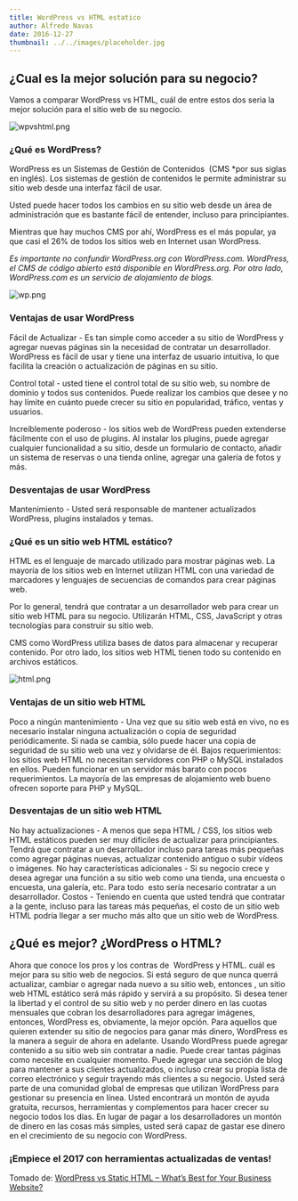 ```yaml
---
title: WordPress vs HTML estatico
author: Alfredo Navas
date: 2016-12-27
thumbnail: ../../images/placeholder.jpg
---
```


## ¿Cual es la mejor solución para su negocio?

Vamos a comparar WordPress vs HTML, cuál de entre estos dos seria la mejor solución para el sitio web de su negocio.

![wpvshtml.png](https://www.elpuas.com/wp-content/uploads/2016/12/wpvshtml.png)

### ¿Qué es WordPress?

WordPress es un Sistemas de Gestión de Contenidos  (CMS \*por sus siglas en inglés). Los sistemas de gestión de contenidos le permite administrar su sitio web desde una interfaz fácil de usar.

Usted puede hacer todos los cambios en su sitio web desde un área de administración que es bastante fácil de entender, incluso para principiantes.

Mientras que hay muchos CMS por ahí, WordPress es el más popular, ya que casi el 26% de todos los sitios web en Internet usan WordPress.

_Es importante no confundir WordPress.org con WordPress.com. WordPress, el CMS de código abierto está disponible en WordPress.org. Por otro lado, WordPress.com es un servicio de alojamiento de blogs._

![wp.png](https://www.elpuas.com/wp-content/uploads/2016/12/wp.png)

### **Ventajas de usar WordPress**

Fácil de Actualizar - Es tan simple como acceder a su sitio de WordPress y agregar nuevas páginas sin la necesidad de contratar un desarrollador. WordPress es fácil de usar y tiene una interfaz de usuario intuitiva, lo que facilita la creación o actualización de páginas en su sitio.

Control total - usted tiene el control total de su sitio web, su nombre de dominio y todos sus contenidos. Puede realizar los cambios que desee y no hay límite en cuánto puede crecer su sitio en popularidad, tráfico, ventas y usuarios.

Increíblemente poderoso - los sitios web de WordPress pueden extenderse fácilmente con el uso de plugins. Al instalar los plugins, puede agregar cualquier funcionalidad a su sitio, desde un formulario de contacto, añadir un sistema de reservas o una tienda online, agregar una galería de fotos y más.

### Desventajas de usar WordPress

Mantenimiento - Usted será responsable de mantener actualizados WordPress, plugins instalados y temas.

### ¿Qué es un sitio web HTML estático?

HTML es el lenguaje de marcado utilizado para mostrar páginas web. La mayoría de los sitios web en Internet utilizan HTML con una variedad de marcadores y lenguajes de secuencias de comandos para crear páginas web.

Por lo general, tendrá que contratar a un desarrollador web para crear un sitio web HTML para su negocio. Utilizarán HTML, CSS, JavaScript y otras tecnologías para construir su sitio web.

CMS como WordPress utiliza bases de datos para almacenar y recuperar contenido. Por otro lado, los sitios web HTML tienen todo su contenido en archivos estáticos.

![html.png](https://www.elpuas.com/wp-content/uploads/2016/12/html.png)

### Ventajas de un sitio web HTML

Poco a ningún mantenimiento - Una vez que su sitio web está en vivo, no es necesario instalar ninguna actualización o copia de seguridad periódicamente. Si nada se cambia, sólo puede hacer una copia de seguridad de su sitio web una vez y olvidarse de él. Bajos requerimientos: los sitios web HTML no necesitan servidores con PHP o MySQL instalados en ellos. Pueden funcionar en un servidor más barato con pocos requerimientos. La mayoría de las empresas de alojamiento web bueno ofrecen soporte para PHP y MySQL.

### Desventajas de un sitio web HTML

No hay actualizaciones - A menos que sepa HTML / CSS, los sitios web HTML estáticos pueden ser muy difíciles de actualizar para principiantes. Tendrá que contratar a un desarrollador incluso para tareas más pequeñas como agregar páginas nuevas, actualizar contenido antiguo o subir vídeos o imágenes. No hay características adicionales - Si su negocio crece y desea agregar una función a su sitio web como una tienda, una encuesta o encuesta, una galería, etc. Para todo  esto sería necesario contratar a un desarrollador. Costos - Teniendo en cuenta que usted tendrá que contratar a la gente, incluso para las tareas más pequeñas, el costo de un sitio web HTML podría llegar a ser mucho más alto que un sitio web de WordPress.

## ¿Qué es mejor? ¿WordPress o HTML?

Ahora que conoce los pros y los contras de  WordPress y HTML. cuál es mejor para su sitio web de negocios. Si está seguro de que nunca querrá actualizar, cambiar o agregar nada nuevo a su sitio web, entonces , un sitio web HTML estático será más rápido y servirá a su propósito. Si desea tener la libertad y el control de su sitio web y no perder dinero en las cuotas mensuales que cobran los desarrolladores para agregar imágenes, entonces, WordPress es, obviamente, la mejor opción. Para aquellos que quieren extender su sitio de negocios para ganar más dinero, WordPress es la manera a seguir de ahora en adelante. Usando WordPress puede agregar contenido a su sitio web sin contratar a nadie. Puede crear tantas páginas como necesite en cualquier momento. Puede agregar una sección de blog para mantener a sus clientes actualizados, o incluso crear su propia lista de correo electrónico y seguir trayendo más clientes a su negocio. Usted será parte de una comunidad global de empresas que utilizan WordPress para gestionar su presencia en línea. Usted encontrará un montón de ayuda gratuita, recursos, herramientas y complementos para hacer crecer su negocio todos los días. En lugar de pagar a los desarrolladores un montón de dinero en las cosas más simples, usted será capaz de gastar ese dinero en el crecimiento de su negocio con WordPress.

### ¡Empiece el 2017 con herramientas actualizadas de ventas!

Tomado de: [WordPress vs Static HTML – What’s Best for Your Business Website?](http://www.wpbeginner.com/beginners-guide/wordpress-vs-html-whats-best-for-your-business-website/)
